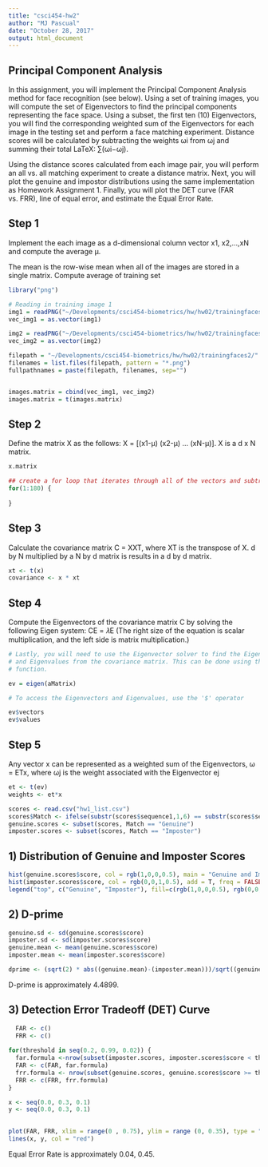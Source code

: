 ```yaml
---
title: "csci454-hw2"
author: "MJ Pascual"
date: "October 28, 2017"
output: html_document
---
```


## Principal Component Analysis
In this assignment, you will implement the Principal Component Analysis method for face recognition (see below). Using a set of training images, you will compute the set of Eigenvectors to find the principal components representing the face space. Using a subset, the first ten (10) Eigenvectors, you will find the corresponding weighted sum of the Eigenvectors for each image in the testing set and perform a face matching experiment. Distance scores will be calculated by subtracting the weights ωi from ωj and summing their total LaTeX: ∑(ωi−ωj).

Using the distance scores calculated from each image pair, you will perform an all vs. all matching experiment to create a distance matrix. Next, you will plot the genuine and impostor distributions using the same implementation as Homework Assignment 1. Finally, you will plot the DET curve (FAR vs. FRR), line of equal error, and estimate the Equal Error Rate.

## Step 1
Implement the each image as a d-dimensional column vector x1, x2,...,xN and compute the average µ. 

The mean is the row-wise mean when all of the images are stored in a single matrix. Compute average of training set
```r
library("png")

# Reading in training image 1
img1 = readPNG("~/Developments/csci454-biometrics/hw/hw02/trainingfaces2/1_0.png")
vec_img1 = as.vector(img1)

img2 = readPNG("~/Developments/csci454-biometrics/hw/hw02/trainingfaces2/2_0.png")
vec_img2 = as.vector(img2)

filepath = "~/Developments/csci454-biometrics/hw/hw02/trainingfaces2/"
filenames = list.files(filepath, pattern = "*.png")
fullpathnames = paste(filepath, filenames, sep="")


images.matrix = cbind(vec_img1, vec_img2)
images.matrix = t(images.matrix)
```

## Step 2
Define the matrix X as the follows: X = [(x1-µ) (x2-µ) ... (xN-µ)]. X is a d x N matrix.

```r
x.matrix

## create a for loop that iterates through all of the vectors and subtracts the mean from each vector?
for(1:180) {
  
}
```

## Step 3
Calculate the covariance matrix C = XXT, where XT is the transpose of X. d by N multiplied by a N by d matrix is results in a d by d matrix.
```r
xt <- t(x)
covariance <- x * xt
```

## Step 4
Compute the Eigenvectors of the covariance matrix C by solving the following Eigen system: CE = 𝜆E (The right size of the equation is scalar multiplication, and the left side is matrix multiplication.)
```r
# Lastly, you will need to use the Eigenvector solver to find the Eigenvectors 
# and Eigenvalues from the covariance matrix. This can be done using the 'eigen' 
# function.

ev = eigen(aMatrix)

# To access the Eigenvectors and Eigenvalues, use the '$' operator

ev$vectors
ev$values
```

## Step 5 
Any vector x can be represented as a weighted sum of the Eigenvectors, ω = ETx, where ωj is the weight associated with the Eigenvector ej
```r
et <- t(ev)
weights <- et*x
```


```r
scores <- read.csv("hw1_list.csv")
scores$Match <- ifelse(substr(scores$sequence1,1,6) == substr(scores$sequence2,1,6),"Genuine", "Imposter")
genuine.scores <- subset(scores, Match == "Genuine")
imposter.scores <- subset(scores, Match == "Imposter")

```

## 1) Distribution of Genuine and Imposter Scores

```r
hist(genuine.scores$score, col = rgb(1,0,0,0.5), main = "Genuine and Imposter Distribution", xlab = "Distance Scores", ylab = "Frequency", freq = FALSE)
hist(imposter.scores$score, col = rgb(0,0,1,0.5), add = T, freq = FALSE)
legend("top", c("Genuine", "Imposter"), fill=c(rgb(1,0,0,0.5), rgb(0,0,1,0.5)))


```

## 2) D-prime
```r
genuine.sd <- sd(genuine.scores$score)
imposter.sd <- sd(imposter.scores$score)
genuine.mean <- mean(genuine.scores$score)
imposter.mean <- mean(imposter.scores$score)

dprime <- (sqrt(2) * abs((genuine.mean)-(imposter.mean)))/sqrt((genuine.sd^2)+(imposter.sd^2))

```

D-prime is approximately 4.4899.


## 3) Detection Error Tradeoff (DET) Curve

```r
  FAR <- c()
  FRR <- c()
  
for(threshold in seq(0.2, 0.99, 0.02)) {
  far.formula <-nrow(subset(imposter.scores, imposter.scores$score < threshold))/nrow(imposter.scores)
  FAR <- c(FAR, far.formula)
  frr.formula <- nrow(subset(genuine.scores, genuine.scores$score >= threshold))/nrow(genuine.scores)
  FRR <- c(FRR, frr.formula)
}

x <- seq(0.0, 0.3, 0.1)
y <- seq(0.0, 0.3, 0.1)

  
plot(FAR, FRR, xlim = range(0 , 0.75), ylim = range (0, 0.35), type = "l", col = "blue")
lines(x, y, col = "red")

```

Equal Error Rate is approximately 0.04, 0.45. 